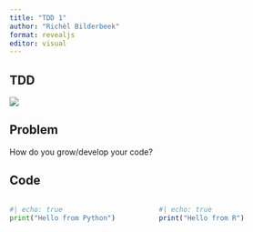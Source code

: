 ```yaml
---
title: "TDD 1"
author: "Richèl Bilderbeek"
format: revealjs
editor: visual
---
```


## TDD

![](programming_formalism_course.png) 

## Problem

How do you grow/develop your code?

## Code

::: columns
::: {.column width="50%"}
```python
#| echo: true
print("Hello from Python")
```
:::

::: {.column width="50%"}
```r
#| echo: true
print("Hello from R")
```
:::
:::
